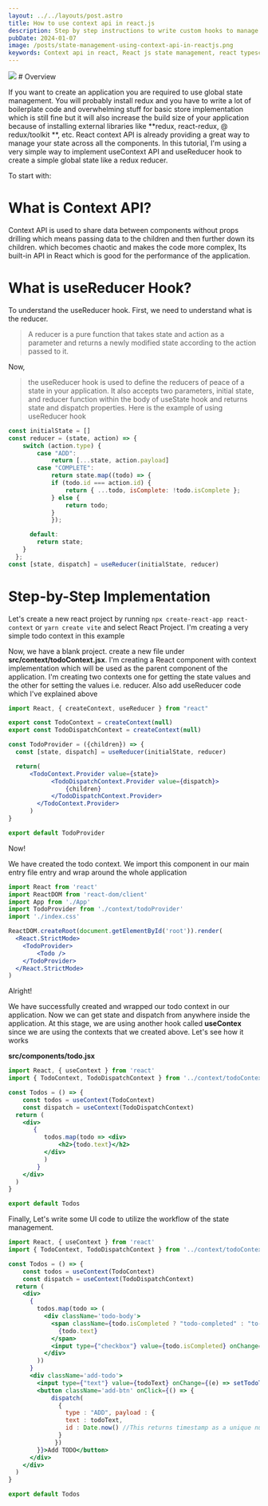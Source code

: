 ```yaml
---
layout: ../../layouts/post.astro
title: How to use context api in react.js
description: Step by step instructions to write custom hooks to manage global state of react application using context api
pubDate: 2024-01-07
image: /posts/state-management-using-context-api-in-reactjs.png
keywords: Context api in react, React js state management, react typescript context api
---
```


<img src={frontmatter.image}/>
# Overview

If you want to create an application you are required to use global state management. You will probably install redux and you have to write a lot of boilerplate code and overwhelming stuff for basic store implementation which is still fine but it will also increase the build size of your application because of installing external libraries like **redux, react-redux, @ redux/toolkit **, etc. React context API is already providing a great way to manage your state across all the components. In this tutorial, I'm using a very simple way to implement useContext API and useReducer hook to create a simple global state like a redux reducer.

To start with:

# What is Context API?

Context API is used to share data between components without props drilling which means passing data to the children and then further down its children. which becomes chaotic and makes the code more complex, Its built-in API in React which is good for the performance of the application.

# What is useReducer Hook?

To understand the useReducer hook. First, we need to understand what is the reducer.

> A reducer is a pure function that takes state and action as a parameter and returns a newly modified state according to the action passed to it.
> 

Now,

> the useReducer hook is used to define the reducers of peace of a state in your application. It also accepts two parameters, initial state, and reducer function within the body of useState hook and returns state and dispatch properties. Here is the example of using useReducer hook
> 

```jsx
const initialState = []
const reducer = (state, action) => {
    switch (action.type) {
        case "ADD":
            return [...state, action.payload]
        case "COMPLETE":
            return state.map((todo) => {
            if (todo.id === action.id) {
                return { ...todo, isComplete: !todo.isComplete };
            } else {
                return todo;
            }
            });

      default:
        return state;
    }
  };
const [state, dispatch] = useReducer(initialState, reducer)
```

# Step-by-Step Implementation

Let's create a new react project by running `npx create-react-app react-context` or `yarn create vite` and select React Project. I'm creating a very simple todo context in this example

Now, we have a blank project. create a new file under **src/context/todoContext.jsx**. I'm creating a React component with context implementation which will be used as the parent component of the application. I'm creating two contexts one for getting the state values and the other for setting the values i.e. reducer. Also add useReducer code which I've explained above

```jsx
import React, { createContext, useReducer } from "react"

export const TodoContext = createContext(null)
export const TodoDispatchContext = createContext(null)

const TodoProvider = ({children}) => {
  const [state, dispatch] = useReducer(initialState, reducer)

  return(
      <TodoContext.Provider value={state}>
            <TodoDispatchContext.Provider value={dispatch}>
                {children}
            </TodoDispatchContext.Provider>
        </TodoContext.Provider>
      )
}

export default TodoProvider
```

Now!

We have created the todo context. We import this component in our main entry file entry and wrap around the whole application

```jsx
import React from 'react'
import ReactDOM from 'react-dom/client'
import App from './App'
import TodoProvider from './context/todoProvider'
import './index.css'

ReactDOM.createRoot(document.getElementById('root')).render(
  <React.StrictMode>
    <TodoProvider>
        <Todo />
    </TodoProvider>
  </React.StrictMode>
)
```

Alright!

We have successfully created and wrapped our todo context in our application. Now we can get state and dispatch from anywhere inside the application. At this stage, we are using another hook called **useContex** since we are using the contexts that we created above. Let's see how it works

**src/components/todo.jsx**

```jsx
import React, { useContext } from 'react'
import { TodoContext, TodoDispatchContext } from '../context/todoContext'

const Todos = () => {
    const todos = useContext(TodoContext)
    const dispatch = useContext(TodoDispatchContext)
  return (
    <div>
       {
          todos.map(todo => <div>
              <h2>{todo.text}</h2>
          </div>
          )
        }
    </div>
  )
}

export default Todos
```

Finally, Let's write some UI code to utilize the workflow of the state management.

```jsx
import React, { useContext } from 'react'
import { TodoContext, TodoDispatchContext } from '../context/todoContext'

const Todos = () => {
    const todos = useContext(TodoContext)
    const dispatch = useContext(TodoDispatchContext)
  return (
    <div>
      {
        todos.map(todo => (
          <div className='todo-body'>
            <span className={todo.isCompleted ? "todo-completed" : "to-uncompleted"}>
              {todo.text}
            </span>
            <input type={"checkbox"} value={todo.isCompleted} onChange={(e) => dispatch({type : "COMPLETE", id : todo.id})} />
          </div>
        ))
      }
      <div className='add-todo'>
        <input type={"text"} value={todoText} onChange={(e) => setTodoText(e.target.value)} />
        <button className='add-btn' onClick={() => {
            dispatch(
              {
                type : "ADD", payload : {
                text : todoText,
                id : Date.now() //This returns timestamp as a unique number and I'm using this as id
              }
             })
        }}>Add TODO</button>
      </div>
    </div>
  )
}

export default Todos
```